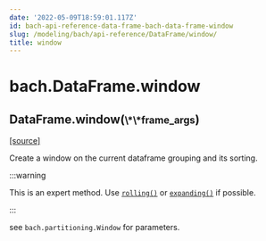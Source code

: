 ```yaml
---
date: '2022-05-09T18:59:01.117Z'
id: bach-api-reference-data-frame-bach-data-frame-window
slug: /modeling/bach/api-reference/DataFrame/window/
title: window
---
```


# bach.DataFrame.window

<div className="method">

<h2 className="signature-method"><span className="additional-name">DataFrame.</span><span className="name">window(</span><small className="parameter-list"><span className="parameter" id="**">\*\*frame_args</span></small>)</h2>


&#8203;<span className="view-source">[[source]](https://github.com/objectiv/objectiv-analytics/blob/main/bach/bach/dataframe.py)</span>

<div className="content">

Create a window on the current dataframe grouping and its sorting.

:::warning

This is an expert method. Use [`rolling()`](/modeling/bach/api-reference/DataFrame/bach.DataFrame.rolling.mdx) or [`expanding()`](/modeling/bach/api-reference/DataFrame/bach.DataFrame.expanding.mdx) if possible.


:::

see `bach.partitioning.Window` for parameters.


</div>


</div>
